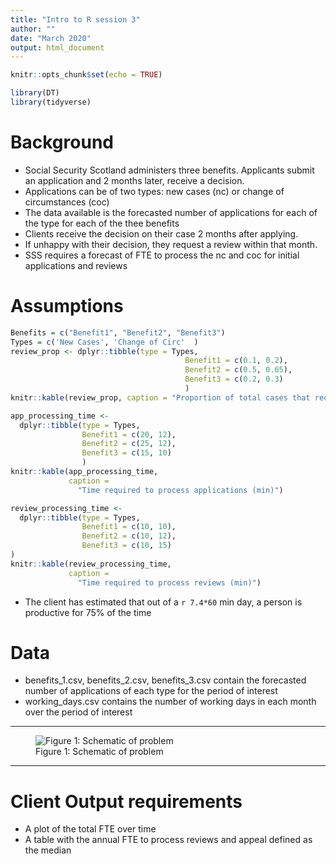 ```yaml
---
title: "Intro to R session 3"
author: ""
date: "March 2020"
output: html_document
---
```


```r
knitr::opts_chunk$set(echo = TRUE)

library(DT)
library(tidyverse)
```

# Background

-   Social Security Scotland administers three benefits. Applicants submit an application and 2 months later, receive a decision.
-   Applications can be of two types: new cases (nc) or change of circumstances (coc)
-   The data available is the forecasted number of applications for each of the type for each of the thee benefits
-   Clients receive the decision on their case 2 months after applying.
-   If unhappy with their decision, they request a review within that month.
-   SSS requires a forecast of FTE to process the nc and coc for initial applications and reviews





# Assumptions

```r

Benefits = c("Benefit1", "Benefit2", "Benefit3") 
Types = c('New Cases', 'Change of Circ'  )
review_prop <- dplyr::tibble(type = Types, 
                                       Benefit1 = c(0.1, 0.2), 
                                       Benefit2 = c(0.5, 0.65), 
                                       Benefit3 = c(0.2, 0.3)
                                       ) 
knitr::kable(review_prop, caption = "Proportion of total cases that require review" )
```

```r
app_processing_time <- 
  dplyr::tibble(type = Types, 
                Benefit1 = c(20, 12), 
                Benefit2 = c(25, 12),
                Benefit3 = c(15, 10)
                )
knitr::kable(app_processing_time,
             caption = 
               "Time required to process applications (min)")
```

```r
review_processing_time <-
  dplyr::tibble(type = Types, 
                Benefit1 = c(10, 10),
                Benefit2 = c(10, 12),
                Benefit3 = c(10, 15)
)
knitr::kable(review_processing_time, 
             caption = 
               "Time required to process reviews (min)")
```

-   The client has estimated that out of a `r 7.4*60` min day, a person is productive for 75% of the time

# Data

-   benefits_1.csv, benefits_2.csv, benefits_3.csv contain the forecasted number of applications of each type for the period of interest
-   working_days.csv contains the number of working days in each month over the period of interest

---

![Figure 1: Schematic of problem](../housekeeping/session3_fig.svg)

---

# Client Output requirements

-   A plot of the total FTE over time
-   A table with the annual FTE to process reviews and appeal defined as the median
